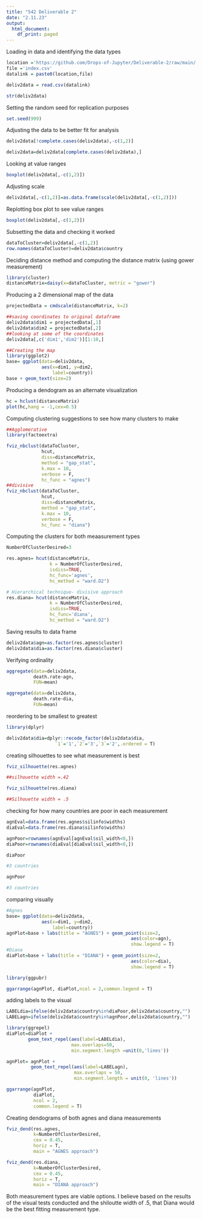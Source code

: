 ```yaml
---
title: "542 Deliverable 2"
date: "2.11.23"
output:
  html_document:
    df_print: paged
---
```

Loading in data and identifying the data types
```r

location ='https://github.com/Drops-of-Jupyter/Deliverable-2/raw/main/'
file ='index.csv'
datalink = paste0(location,file)

deliv2data = read.csv(datalink)

str(deliv2data)
```
Setting the random seed for replication purposes
```r
set.seed(999)
```
Adjusting the data to be better fit for analysis
```r
deliv2data[!complete.cases(deliv2data),-c(1,2)]
```

```r
deliv2data=deliv2data[complete.cases(deliv2data),]
```
Looking at value ranges
```r
boxplot(deliv2data[,-c(1,2)])
```
Adjusting scale 
```r
deliv2data[,-c(1,2)]=as.data.frame(scale(deliv2data[,-c(1,2)]))
```
Replotting box plot to see value ranges
```r
boxplot(deliv2data[,-c(1,2)])
```
Subsetting the data and checking it worked
```r
dataToCluster=deliv2data[,-c(1,2)]
row.names(dataToCluster)=deliv2data$country
```
Deciding distance method and computing the distance matrix (using gower measurement)
```r
library(cluster)
distanceMatrix=daisy(x=dataToCluster, metric = "gower")
```
Producing a 2 dimensional map of the data
```r
projectedData = cmdscale(distanceMatrix, k=2)
```

```r
##saving coordinates to original dataframe
deliv2data$dim1 = projectedData[,1]
deliv2data$dim2 = projectedData[,2]
##looking at some of the coordinates
deliv2data[,c('dim1','dim2')][1:10,]
```

```r
##Creating the map
library(ggplot2)
base= ggplot(data=deliv2data,
             aes(x=dim1, y=dim2,
                 label=country)) 
base + geom_text(size=2)
```
Producing a dendogram as an alternate visualization
```r
hc = hclust(distanceMatrix)
plot(hc,hang = -1,cex=0.5)
```

Computing clustering suggestions to see how many clusters to make
```r
##Agglomerative
library(factoextra)
```


```r
fviz_nbclust(dataToCluster, 
             hcut,
             diss=distanceMatrix,
             method = "gap_stat",
             k.max = 10,
             verbose = F,
             hc_func = "agnes")
##divisive
fviz_nbclust(dataToCluster, 
             hcut,
             diss=distanceMatrix,
             method = "gap_stat",
             k.max = 10,
             verbose = F,
             hc_func = "diana")

```
Computing the clusters for both meaasurement types
```r

NumberOfClusterDesired=3

res.agnes= hcut(distanceMatrix, 
                k = NumberOfClusterDesired,
                isdiss=TRUE,
                hc_func='agnes',
                hc_method = "ward.D2")

# Hierarchical technique- divisive approach
res.diana= hcut(distanceMatrix, 
                k = NumberOfClusterDesired,
                isdiss=TRUE,
                hc_func='diana',
                hc_method = "ward.D2")
```
Saving results to data frame
```r
deliv2data$agn=as.factor(res.agnes$cluster)
deliv2data$dia=as.factor(res.diana$cluster)
```
Verifying ordinality
```r
aggregate(data=deliv2data,
          death.rate~agn,
          FUN=mean)
```

```r
aggregate(data=deliv2data,
          death.rate~dia,
          FUN=mean)
```
reordering to be smallest to greatest 
```r
library(dplyr)

deliv2data$dia=dplyr::recode_factor(deliv2data$dia, 
                  `1`='1',`2`='3',`3`='2',.ordered = T)
```
creating silhouettes to see what measurement is best
```r
fviz_silhouette(res.agnes)

##silhouette width =.42
```

```r
fviz_silhouette(res.diana)

##Silhouette width = .5
```
checking for how many countries are poor in each measurement 
```r
agnEval=data.frame(res.agnes$silinfo$widths)
diaEval=data.frame(res.diana$silinfo$widths)

agnPoor=rownames(agnEval[agnEval$sil_width<0,])
diaPoor=rownames(diaEval[diaEval$sil_width<0,])

```

```r
diaPoor

#3 countries
```


```r
agnPoor

#3 countries
```
comparing visually
```r

#Agnes
base= ggplot(data=deliv2data,
             aes(x=dim1, y=dim2,
                 label=country)) 
agnPlot=base + labs(title = "AGNES") + geom_point(size=2,
                                              aes(color=agn),
                                              show.legend = T) 
#Diana
diaPlot=base + labs(title = "DIANA") + geom_point(size=2,
                                              aes(color=dia),
                                              show.legend = T) 

library(ggpubr)

ggarrange(agnPlot, diaPlot,ncol = 2,common.legend = T)

```
adding labels to the visual
```r
LABELdia=ifelse(deliv2data$country%in%diaPoor,deliv2data$country,"")
LABELagn=ifelse(deliv2data$country%in%agnPoor,deliv2data$country,"")
```


```r
library(ggrepel)
diaPlot=diaPlot + 
        geom_text_repel(aes(label=LABELdia),
                        max.overlaps=50,
                        min.segment.length =unit(0,'lines'))
```

```r
agnPlot= agnPlot + 
         geom_text_repel(aes(label=LABELagn),
                         max.overlaps = 50,
                         min.segment.length = unit(0, 'lines'))
```

```r
ggarrange(agnPlot, 
          diaPlot,
          ncol = 2,
          common.legend = T)
```

Creating dendograms of both agnes and diana measurements
```r
fviz_dend(res.agnes,
          k=NumberOfClusterDesired, 
          cex = 0.45, 
          horiz = T,
          main = "AGNES approach")
```

```r
fviz_dend(res.diana,
          k=NumberOfClusterDesired, 
          cex = 0.45, 
          horiz = T,
          main = "DIANA approach")
```


Both measurement types are viable options. I believe based on the results of the visual tests conducted and the shiloutte width of .5, that Diana would be the best fitting measurement type. 
